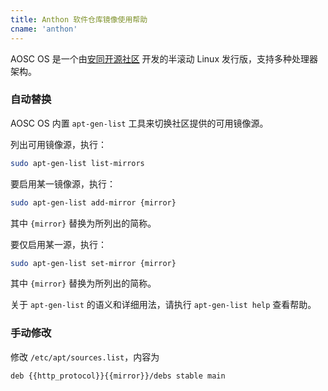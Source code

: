 ```yaml
---
title: Anthon 软件仓库镜像使用帮助
cname: 'anthon'
---
```


AOSC OS 是一个由[安同开源社区](https://aosc.io) 开发的半滚动 Linux 发行版，支持多种处理器架构。

### 自动替换

AOSC OS 内置 `apt-gen-list` 工具来切换社区提供的可用镜像源。

列出可用镜像源，执行：

```bash
sudo apt-gen-list list-mirrors
```

要启用某一镜像源，执行：

```bash
sudo apt-gen-list add-mirror {mirror}
```

其中 `{mirror}` 替换为所列出的简称。

要仅启用某一源，执行：

```bash
sudo apt-gen-list set-mirror {mirror}
```

其中 `{mirror}` 替换为所列出的简称。

关于 `apt-gen-list` 的语义和详细用法，请执行 `apt-gen-list help` 查看帮助。

### 手动修改

修改 `/etc/apt/sources.list`，内容为

<CodeBlock>

```properties
deb {{http_protocol}}{{mirror}}/debs stable main
```

</CodeBlock>
